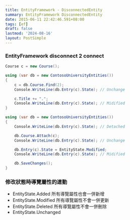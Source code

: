 ```yaml
---
title: EntityFramework - DisconnectedEntity
summary: EntityFramework DisconnectedEntity
date: 2015-06-11 22:42:46.591+08:00
tags: [ef]
draft: false
lastmod: '2024-08-16'
layout: PostSimple
---
```


### EntityFramework disconnect 2 connect

```csharp
Course c = new Course();

using (var db = new ContosoUniversityEntities())
{
    c = db.Course.Find(2);
    Console.WriteLine(db.Entry(c).State); // Unchange

    c.Title += ".";
    Console.WriteLine(db.Entry(c).State); // Midified
}

using (var db = new ContosoUniversityEntities())
{
    Console.WriteLine(db.Entry(c).State); // Detached

    db.Course.Attach(c);
    Console.WriteLine(db.Entry(c).State); // Unchange

    db.Entry(c).State = EntityState.Modified;
    Console.WriteLine(db.Entry(c).State); // Midified

    db.SaveChanges();
}
```

### 修改狀態時導覽屬性的連動

- EntityState.Added 所有導覽屬性也會一併新增
- EntityState.Modified 所有導覽屬性不會一併更新
- EntityState.Deleted 所有導覽屬性不會一併刪除
- EntityState.Unchanged
